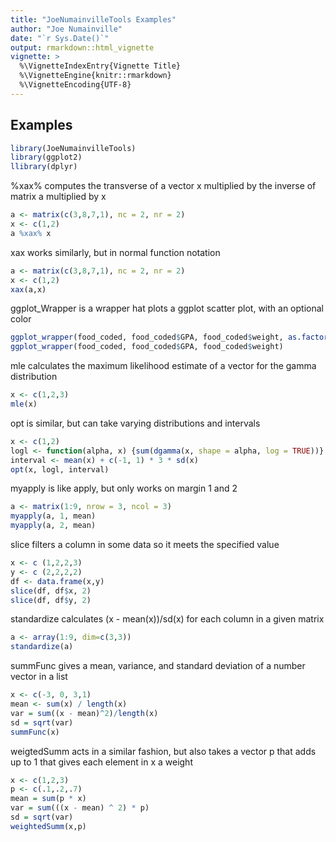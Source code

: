```yaml
---
title: "JoeNumainvilleTools Examples"
author: "Joe Numainville"
date: "`r Sys.Date()`"
output: rmarkdown::html_vignette
vignette: >
  %\VignetteIndexEntry{Vignette Title}
  %\VignetteEngine{knitr::rmarkdown}
  %\VignetteEncoding{UTF-8}
---
```

## Examples
```r
library(JoeNumainvilleTools)
library(ggplot2)
llibrary(dplyr)
```

%xax% computes the transverse of a vector x multiplied by the inverse of matrix a multiplied by x
```r
a <- matrix(c(3,8,7,1), nc = 2, nr = 2)
x <- c(1,2)
a %xax% x
```

xax works similarly, but in normal function notation
```r
a <- matrix(c(3,8,7,1), nc = 2, nr = 2)
x <- c(1,2)
xax(a,x)
```

ggplot_Wrapper is a wrapper hat plots a ggplot scatter plot, with an optional color
```r
ggplot_wrapper(food_coded, food_coded$GPA, food_coded$weight, as.factor(food_coded$Gender))
ggplot_wrapper(food_coded, food_coded$GPA, food_coded$weight)
```

mle calculates the maximum likelihood estimate of a vector for the gamma distribution
```r
x <- c(1,2,3)
mle(x)
```

opt is similar, but can take varying distributions and intervals
```r
x <- c(1,2)
logl <- function(alpha, x) {sum(dgamma(x, shape = alpha, log = TRUE))}
interval <- mean(x) + c(-1, 1) * 3 * sd(x)
opt(x, logl, interval)
```

myapply is like apply, but only works on margin 1 and 2
```r
a <- matrix(1:9, nrow = 3, ncol = 3)
myapply(a, 1, mean)
myapply(a, 2, mean)
```

slice filters a column in some data so it meets the specified value
```r
x <- c (1,2,2,3)
y <- c (2,2,2,2)
df <- data.frame(x,y)
slice(df, df$x, 2)
slice(df, df$y, 2)
```

standardize calculates (x - mean(x))/sd(x) for each column in a given matrix
```r
a <- array(1:9, dim=c(3,3))
standardize(a)
```

summFunc gives a mean, variance, and standard deviation of a number vector in a list
```r
x <- c(-3, 0, 3,1)
mean <- sum(x) / length(x)
var = sum((x - mean)^2)/length(x)
sd = sqrt(var)
summFunc(x)  
```

weigtedSumm acts in a similar fashion, but also takes a vector p that adds up to 1 that gives each element in x a weight
```r
x <- c(1,2,3)
p <- c(.1,.2,.7)
mean = sum(p * x)
var = sum(((x - mean) ^ 2) * p)
sd = sqrt(var)
weightedSumm(x,p)
```
